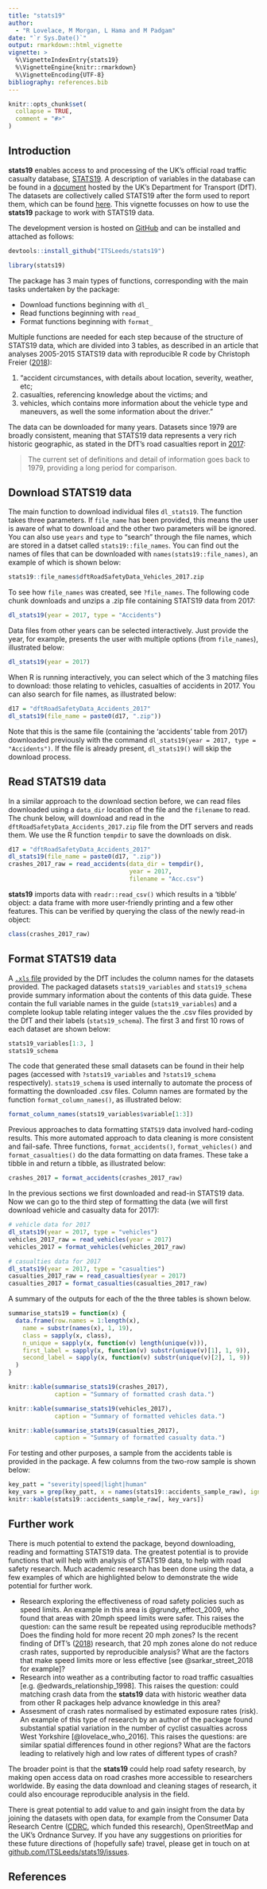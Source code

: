 ```yaml
---
title: "stats19"
author: 
  - "R Lovelace, M Morgan, L Hama and M Padgam"
date: "`r Sys.Date()`"
output: rmarkdown::html_vignette
vignette: >
  %\VignetteIndexEntry{stats19}
  %\VignetteEngine{knitr::rmarkdown}
  %\VignetteEncoding{UTF-8}
bibliography: references.bib
---
```


```r
knitr::opts_chunk$set(
  collapse = TRUE,
  comment = "#>"
)
```

## Introduction

**stats19** enables access to and processing of the UK's official road traffic casualty database, [STATS19](https://data.gov.uk/dataset/cb7ae6f0-4be6-4935-9277-47e5ce24a11f/road-safety-data). 
A description of variables in the database can be found in a [document](http://data.dft.gov.uk/road-accidents-safety-data/Brief-guide-to%20road-accidents-and-safety-data.doc) hosted by the UK's Department for Transport (DfT).
The datasets are collectively called STATS19 after the form used to report them, which can be found [here](http://docs.adrn.ac.uk/888043/mrdoc/pdf/888043_stats19-road-accident-injury-statistics-report-form.pdf). 
This vignette focusses on how to use the **stats19** package to work with STATS19 data.

The development version is hosted on [GitHub](https://github.com/ITSLeeds/stats19) and can be installed and attached as follows:

```r
devtools::install_github("ITSLeeds/stats19")
```

```r
library(stats19)
```

The package has 3 main types of functions, corresponding with the main tasks undertaken by the package:

- Download functions beginning with `dl_`
- Read functions beginning with `read_`
- Format functions beginning with `format_`

Multiple functions are needed for each step because of the structure of STATS19 data, which are divided into 3 tables, as described in an article that analyses 2005-2015 STATS19 data with reproducible R code by Christoph Freier ([2018](https://kawameicha.gitlab.io/inCodeWeTrust/2018/01/10-years-and-3.3-million-accidented-vehicles-in-the-uk/)):

1. "accident circumstances, with details about location, severity, weather, etc; 
2. casualties, referencing knowledge about the victims; and
3. vehicles, which contains more information about the vehicle type and maneuvers, as well the some information about the driver."

The data can be downloaded for many years.
Datasets since 1979 are broadly consistent, meaning that STATS19 data represents a very rich historic geographic, as stated in the DfT's road casualties report in [2017](https://assets.publishing.service.gov.uk/government/uploads/system/uploads/attachment_data/file/744077/reported-road-casualties-annual-report-2017.pdf):

> The current set of definitions and detail of information 
goes back to 1979, providing a long period for comparison.

## Download STATS19 data

The main function to download individual files `dl_stats19`.
The function takes three parameters.
If `file_name` has been provided, this means the user is aware of what to download and the other two parameters will be ignored.
You can also use `years` and `type` to "search" through the file names, which are stored in a datset called `stats19::file_names`.
You can find out the names of files that can be downloaded with `names(stats19::file_names)`, an example of which is shown below:

```r
stats19::file_names$dftRoadSafetyData_Vehicles_2017.zip
```

To see how `file_names` was created, see `?file_names`.
The following code chunk downloads and unzips a .zip file containing STATS19 data from 2017:

```r
dl_stats19(year = 2017, type = "Accidents")
```

Data files from other years can be selected interactively.
Just provide the year, for example, presents the user with multiple options (from `file_names`), illustrated below:

```r
dl_stats19(year = 2017)
```

When R is running interactively, you can select which of the 3 matching files to download:
those relating to vehicles, casualties of accidents in 2017.
You can also search for file names, as illustrated below:

```r
d17 = "dftRoadSafetyData_Accidents_2017"
dl_stats19(file_name = paste0(d17, ".zip"))
```

Note that this is the same file (containing the 'accidents' table from 2017) downloaded previously with the command `dl_stats19(year = 2017, type = "Accidents")`.
If the file is already present, `dl_stats19()` will skip the download process.

## Read STATS19 data

In a similar approach to the download section before, we can read files downloaded using a `data_dir` location of the file and the `filename` to read. The chunk below, will download and read in the `dftRoadSafetyData_Accidents_2017.zip` file from the DfT servers and reads them. We use the R function `tempdir` to save the downloads on disk.

```r
d17 = "dftRoadSafetyData_Accidents_2017"
dl_stats19(file_name = paste0(d17, ".zip"))
crashes_2017_raw = read_accidents(data_dir = tempdir(),
                                  year = 2017,
                                  filename = "Acc.csv")
```

**stats19** imports data with `readr::read_csv()` which results in a 'tibble' object: a data frame with more user-friendly printing and a few other features.
This can be verified by querying the class of the newly read-in object:

```r
class(crashes_2017_raw)
```

## Format STATS19 data

A [`.xls` file](http://data.dft.gov.uk/road-accidents-safety-data/Road-Accident-Safety-Data-Guide.xls) provided by the DfT includes the column names for the datasets provided.
The packaged datasets `stats19_variables` and `stats19_schema` provide summary information about the contents of this data guide.
These contain the full variable names in the guide (`stats19_variables`) and a complete lookup table relating integer values the the .csv files provided by the DfT and their labels (`stats19_schema`).
The first 3 and first 10 rows of each dataset are shown below:

```r
stats19_variables[1:3, ]
stats19_schema
```

The code that generated these small datasets can be found in their help pages (accessed with `?stats19_variables` and `?stats19_schema` respectively).
`stats19_schema` is used internally to automate the process of formatting the downloaded .csv files.
Column names are formated by the function `format_column_names()`, as illustrated below:

```r
format_column_names(stats19_variables$variable[1:3])
```

Previous approaches to data formatting `STATS19` data involved hard-coding results.
This more automated approach to data cleaning is more consistent and fail-safe.
Three functions, `format_accidents()`, `format_vehicles()` and `format_casualties()` do the data formatting on data frames.
These take a tibble in and return a tibble, as illustrated below:

```r
crashes_2017 = format_accidents(crashes_2017_raw)
```

In the previous sections we first downloaded and read-in STATS19 data.
Now we can go to the third step of formatting the data (we will first download vehicle and casualty data for 2017):

```r
# vehicle data for 2017
dl_stats19(year = 2017, type = "vehicles")
vehicles_2017_raw = read_vehicles(year = 2017)
vehicles_2017 = format_vehicles(vehicles_2017_raw)

# casualties data for 2017
dl_stats19(year = 2017, type = "casualties")
casualties_2017_raw = read_casualties(year = 2017)
casualties_2017 = format_casualties(casualties_2017_raw)
```

A summary of the outputs for each of the the three tables is shown below.

```r
summarise_stats19 = function(x) {
  data.frame(row.names = 1:length(x),
    name = substr(names(x), 1, 19),
    class = sapply(x, class),
    n_unique = sapply(x, function(v) length(unique(v))),
    first_label = sapply(x, function(v) substr(unique(v)[1], 1, 9)),
    second_label = sapply(x, function(v) substr(unique(v)[2], 1, 9))
  )
}
```

```r
knitr::kable(summarise_stats19(crashes_2017), 
             caption = "Summary of formatted crash data.")
```

```r
knitr::kable(summarise_stats19(vehicles_2017), 
             caption = "Summary of formatted vehicles data.")
```

```r
knitr::kable(summarise_stats19(casualties_2017), 
             caption = "Summary of formatted casualty data.")
```

For testing and other purposes, a sample from the accidents table is provided in the package.
A few columns from the two-row sample is shown below:

```r
key_patt = "severity|speed|light|human"
key_vars = grep(key_patt, x = names(stats19::accidents_sample_raw), ignore.case = TRUE)
knitr::kable(stats19::accidents_sample_raw[, key_vars])
```

<!-- ## Analysis: an example of pedestrians hurt in Leeds -->


## Further work

There is much potential to extend the package, beyond downloading, reading and formatting STATS19 data.
The greatest potential is to provide functions that will help with analysis of STATS19 data, to help with road safety research.
Much academic research has been done using the data, a few examples of which are highlighted below to demonstrate the wide potential for further work.

- Research exploring the effectiveness of road safety policies such as speed limits. An example in this area is @grundy_effect_2009, who found that areas with 20mph speed limits were safer. This raises the question: can the same result be repeated using reproducible methods? Does the finding hold for more recent 20 mph zones? Is the recent finding of DfT's ([2018](https://www.gov.uk/government/publications/20-mph-speed-limits-on-roads)) research, that 20 mph zones alone do not reduce crash rates, supported by reproducible analysis? What are the factors that make speed limits more or less effective [see @sarkar_street_2018 for example]?
- Research into weather as a contributing factor to road traffic casualties [e.g. @edwards_relationship_1998]. This raises the question: could matching crash data from the **stats19** data with historic weather data from other R packages help advance knowledge in this area?
- Assesment of crash rates normalised by estimated exposure rates (risk). An example of this type of research by an author of the package found substantial spatial variation in the number of cyclist casualties across West Yorkshire [@lovelace_who_2016]. This raises the questions: are similar spatial differences found in other regions? What are the factors leading to relatively high and low rates of different types of crash? 

The broader point is that the **stats19** could help road safety research, by making open access data on road crashes more accessible to researchers worldwide.
By easing the data download and cleaning stages of research, it could also encourage reproducible analysis in the field.

There is great potential to add value to and gain insight from the data by joining the datasets with open data, for example from the Consumer Data Research Centre ([CDRC](www.cdrc.ac.uk), which funded this research), OpenStreetMap and the UK's Ordnance Survey.
If you have any suggestions on priorities for these future directions of (hopefully safe) travel, please get in touch on at [github.com/ITSLeeds/stats19/issues](https://github.com/ITSLeeds/stats19/issues).

## References
